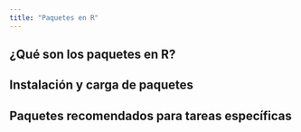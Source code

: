 ```yaml
---
title: "Paquetes en R"
---
```


## ¿Qué son los paquetes en R?

## Instalación y carga de paquetes

## Paquetes recomendados para tareas específicas
